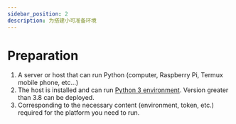 ```yaml
---
sidebar_position: 2
description: 为搭建小可准备环境
---
```


# Preparation

1.  A server or host that can run Python (computer, Raspberry Pi, Termux mobile phone, etc...)
2.  The host is installed and can run [Python 3 environment](https://www.python.org/). Version greater than 3.8 can be deployed.
3.  Corresponding to the necessary content (environment, token, etc.) required for the platform you need to run.
